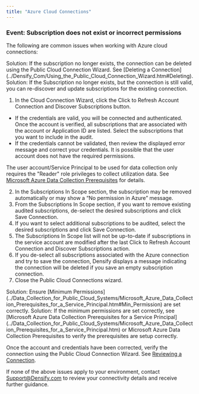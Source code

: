 ```yaml
---
title: "Azure Cloud Connections"
---
```


### Event: Subscription does not exist or incorrect permissions

The following are common issues when working with Azure cloud connections:

<Accordion title="Cause: Subscription no longer exists">
Solution: If the subscription no longer exists, the connection can be deleted using the Public Cloud Connection Wizard. See [Deleting a Connection](../Densify_Com/Using_the_Public_Cloud_Connection_Wizard.htm#Deleting).
</Accordion>
<Accordion title="Cause: Subscription no longer exists, but connection is valid">
Solution: If the Subscription no longer exists, but the connection is still valid, you can re-discover and update subscriptions for the existing connection.

1. In the Cloud Connection Wizard, click the Click to Refresh Account Connection and Discover Subscriptions button.

* If the credentials are valid, you will be connected and authenticated. Once the account is verified, all subscriptions that are associated with the account or Application ID are listed. Select the subscriptions that you want to include in the audit.
* If the credentials cannot be validated, then review the displayed error message and correct your credentials. It is possible that the user account does not have the required permissions.

The user account/Service Principal to be used for data collection only requires the "Reader" role privileges to collect utilization data. See [Microsoft Azure Data Collection Prerequisites](../Data_Collection_for_Public_Cloud_Systems/Microsoft_Azure_Data_Collection_Prerequisites_for_a_Service_Principal.htm) for details.


2. In the Subscriptions In Scope section, the subscription may be removed automatically or may show a “No permission in Azure” message.
3. From the Subscriptions In Scope section, if you want to remove existing audited subscriptions, de-select the desired subscriptions and click Save Connection.
4. If you want to select additional subscriptions to be audited, select the desired subscriptions and click Save Connection.
5. The Subscriptions In Scope list will not be up-to-date if subscriptions in the service account are modified after the last Click to Refresh Account Connection and Discover Subscriptions action.
6. If you de-select all subscriptions associated with the Azure connection and try to save the connection, Densify displays a message indicating the connection will be deleted if you save an empty subscription connection.
7. Close the Public Cloud Connections wizard.
</Accordion>
<Accordion title="Cause: Subscription exists, but has incorrect permissions">
Solution: Ensure [Minimum Permissions](../Data_Collection_for_Public_Cloud_Systems/Microsoft_Azure_Data_Collection_Prerequisites_for_a_Service_Principal.htm#Min_Permission) are set correctly.
</Accordion>
<Accordion title="Cause: Subscription exists, but is configured incorrectly">
Solution: If the minimum permissions are set correctly, see [Microsoft Azure Data Collection Prerequisites for a Service Principal](../Data_Collection_for_Public_Cloud_Systems/Microsoft_Azure_Data_Collection_Prerequisites_for_a_Service_Principal.htm) or Microsoft Azure Data Collection Prerequisites to verify the prerequisites are setup correctly.

Once the account and credentials have been corrected, verify the connection using the Public Cloud Connection Wizard. See [Reviewing a Connection](../Densify_Com/Using_the_Public_Cloud_Connection_Wizard.htm#Review_Conn).
</Accordion>

If none of the above issues apply to your environment, contact Support@Densify.com to review your connectivity details and receive further guidance.
